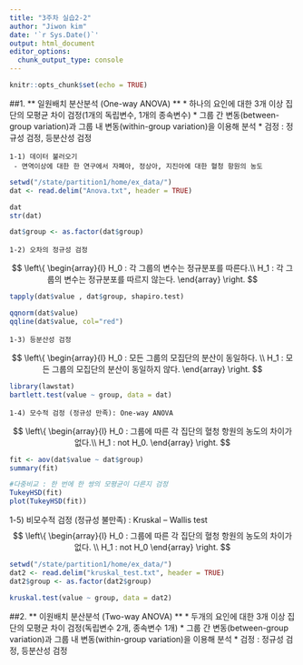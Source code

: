 ```yaml
---
title: "3주차 실습2-2"
author: "Jiwon kim"
date: '`r Sys.Date()`'
output: html_document
editor_options: 
  chunk_output_type: console
---
```


```r
knitr::opts_chunk$set(echo = TRUE)
```


##1. ** 일원배치 분산분석 (One-way ANOVA) **
* 하나의 요인에 대한 3개 이상 집단의 모평균 차이 검정(1개의 독립변수, 1개의 종속변수)
* 그룹 간 변동(between-group variation)과 그룹 내 변동(within-group variation)을 이용해 분석
* 검정 : 정규성 검정, 등분산성 검정

    1-1) 데이터 불러오기
     - 면역이상에 대한 한 연구에서 자폐아, 정상아, 지진아에 대한 혈청 항원의 농도 
```r
setwd("/state/partition1/home/ex_data/")
dat <- read.delim("Anova.txt", header = TRUE)

dat
str(dat)

dat$group <- as.factor(dat$group)

```
    
    1-2) 오차의 정규성 검정
$$ 
\left\{
    \begin{array}{l}
      H_0 : 각 그룹의 변수는 정규분포를 따른다.\\
      H_1 : 각 그룹의 변수는 정규분포를 따르지 않는다. 
    \end{array}
  \right.
$$
```r
tapply(dat$value , dat$group, shapiro.test)

qqnorm(dat$value)
qqline(dat$value, col="red")

```

    1-3) 등분산성 검정 
$$ 
\left\{
    \begin{array}{l}
      H_0 : 모든 그룹의 모집단의 분산이 동일하다. \\
      H_1 : 모든 그룹의 모집단의 분산이 동일하지 않다.
    \end{array}
  \right.
$$

```r
library(lawstat)
bartlett.test(value ~ group, data = dat)

```
    
    1-4) 모수적 검정 (정규성 만족): One-way ANOVA 
$$ 
\left\{
    \begin{array}{l}
      H_0 : 그룹에 따른 각 집단의 혈청 항원의 농도의 차이가 없다.\\
      H_1 : not H_0. 
    \end{array}
  \right.
$$
```r
fit <- aov(dat$value ~ dat$group)
summary(fit)

#다중비교 : 한 번에 한 쌍의 모평균이 다른지 검정
TukeyHSD(fit)
plot(TukeyHSD(fit))

```

  1-5) 비모수적 검정 (정규성 불만족) : Kruskal – Wallis test
$$ 
\left\{
    \begin{array}{l}
      H_0 : 그룹에 따른 각 집단의 혈청 항원의 농도의 차이가 없다. \\
      H_1 : not H_0
    \end{array}
  \right.
$$
```r
setwd("/state/partition1/home/ex_data/")
dat2 <- read.delim("kruskal_test.txt", header = TRUE)
dat2$group <- as.factor(dat2$group)

kruskal.test(value ~ group, data = dat2)

```


##2. ** 이원배치 분산분석 (Two-way ANOVA) **
* 두개의 요인에 대한 3개 이상 집단의 모평균 차이 검정(독립변수 2개, 종속변수 1개)
* 그룹 간 변동(between-group variation)과 그룹 내 변동(within-group variation)을 이용해 분석
* 검정 : 정규성 검정, 등분산성 검정


